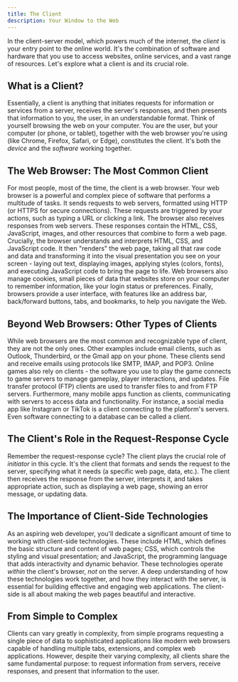 ```yaml
---
title: The Client
description: Your Window to the Web
---
```


In the client-server model, which powers much of the internet, the _client_ is your entry point to the online world.
It's the combination of software and hardware that you use to access websites, online services, and a vast range of resources.
Let's explore what a client is and its crucial role.

## What is a Client?

Essentially, a client is anything that initiates requests for information or services from a server, receives the server's responses, and then presents that information to you, the user, in an understandable format.
Think of yourself browsing the web on your computer.
You are the user, but your computer (or phone, or tablet), together with the web browser you're using (like Chrome, Firefox, Safari, or Edge), constitutes the client.
It's both the _device_ and the _software_ working together.

## The Web Browser: The Most Common Client

For most people, most of the time, the client is a web browser.
Your web browser is a powerful and complex piece of software that performs a multitude of tasks.
It sends requests to web servers, formatted using HTTP (or HTTPS for secure connections).
These requests are triggered by your actions, such as typing a URL or clicking a link.
The browser also receives responses from web servers.
These responses contain the HTML, CSS, JavaScript, images, and other resources that combine to form a web page.
Crucially, the browser understands and interprets HTML, CSS, and JavaScript code.
It then "renders" the web page, taking all that raw code and data and transforming it into the visual presentation you see on your screen - laying out text, displaying images, applying styles (colors, fonts), and executing JavaScript code to bring the page to life.
Web browsers also manage cookies, small pieces of data that websites store on your computer to remember information, like your login status or preferences.
Finally, browsers provide a user interface, with features like an address bar, back/forward buttons, tabs, and bookmarks, to help you navigate the Web.

## Beyond Web Browsers: Other Types of Clients

While web browsers are the most common and recognizable type of client, they are not the only ones.
Other examples include email clients, such as Outlook, Thunderbird, or the Gmail app on your phone.
These clients send and receive emails using protocols like SMTP, IMAP, and POP3.
Online games also rely on clients - the software you use to play the game connects to game servers to manage gameplay, player interactions, and updates.
File transfer protocol (FTP) clients are used to transfer files to and from FTP servers.
Furthermore, many mobile apps function as clients, communicating with servers to access data and functionality.
For instance, a social media app like Instagram or TikTok is a client connecting to the platform's servers.
Even software connecting to a database can be called a client.

## The Client's Role in the Request-Response Cycle

Remember the request-response cycle? The client plays the crucial role of _initiator_ in this cycle.
It's the client that formats and sends the request to the server, specifying what it needs (a specific web page, data, etc.).
The client then receives the response from the server, interprets it, and takes appropriate action, such as displaying a web page, showing an error message, or updating data.

## The Importance of Client-Side Technologies

As an aspiring web developer, you'll dedicate a significant amount of time to working with client-side technologies.
These include HTML, which defines the basic structure and content of web pages; CSS, which controls the styling and visual presentation; and JavaScript, the programming language that adds interactivity and dynamic behavior.
These technologies operate _within_ the client's browser, _not_ on the server.
A deep understanding of how these technologies work together, and how they interact with the server, is essential for building effective and engaging web applications.
The client-side is all about making the web pages beautiful and interactive.

## From Simple to Complex

Clients can vary greatly in complexity, from simple programs requesting a single piece of data to sophisticated applications like modern web browsers capable of handling multiple tabs, extensions, and complex web applications.
However, despite their varying complexity, all clients share the same fundamental purpose: to request information from servers, receive responses, and present that information to the user.
